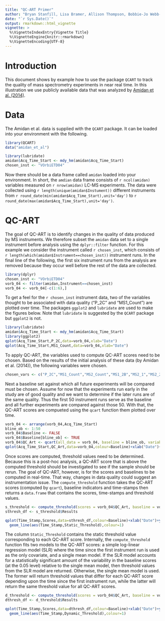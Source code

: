 ```yaml
---
title: "QC-ART Primer"
author: "Bryan Stanfill, Lisa Bramer, Allison Thompson, Bobbie-Jo Webb-Robertson"
date: "`r Sys.Date()`"
output: rmarkdown::html_vignette
vignette: >
  %\VignetteIndexEntry{Vignette Title}
  %\VignetteEngine{knitr::rmarkdown}
  %\VignetteEncoding{UTF-8}
---
```


# Introduction
This document shows by example how to use the package `QCART` to track the quality of mass spectrometry experiments in near real time.  In this illustration we use publicly available data that was analyzed by [Amidan et al. (2014)](http://pubs.acs.org/doi/abs/10.1021/pr401143e).

# Data

The Amidan et al. data is supplied with the `QCART` package.  It can be loaded into your environment with the following.
```r
library(QCART)
data("amidan_et_al")
```

```r
library(lubridate)
amidan$Acq_Time_Start <- mdy_hm(amidan$Acq_Time_Start)
chosen_inst <- "VOrbiETD04"
```

Now there should be a data frame called `amidan` loaded into your environment.  In short, the `amdian` data frame consists of `r ncol(amidan)` variables measured on `r nrow(amidan)` LC-MS experiments.  The data were collected using `r length(unique(amidan$Instument))` different instruments from `r round_date(min(amidan$Acq_Time_Start),unit='day')` to `r round_date(max(amidan$Acq_Time_Start),unit='day')`.

# QC-ART

The goal of QC-ART is to identify changes in the quality of data produced by MS instruments.  We therefore subset the `amidan` data set to a single instrument before analysis using the `dplyr::filter` function.  For this example we consider the instrument called `r chosen_inst`, which consists of `r length(which(amidan$Instrument==chosen_inst))` instrument runs.   In the final line of the following, the first six instrument runs from the analysis are removed because they occur well before the rest of the data are collected.

```r
library(dplyr)
chosen_inst <- "VOrbiETD04"
vorb_04 <- filter(amidan,Instrument==chosen_inst)
vorb_04 <- vorb_04[-c(1:6),]
```

To get a feel for the `r chosen_inst` instrument data, two of the variables thought to be associated with data quality ("P_2C" and "MS1_Count") are plotted over time.  The packages `ggplot2` and `lubridate` are used to make the figures below.  Note that `lubridate` is suggested by the `QCART` package but `ggplot2` is not.

```r
library(lubridate)
amidan$Acq_Time_Start <- mdy_hm(amidan$Acq_Time_Start)
library(ggplot2)
qplot(Acq_Time_Start,P_2C,data=vorb_04,xlab="Date")
qplot(Acq_Time_Start,MS1_Count,data=vorb_04,xlab="Date")
```

To apply QC-ART, the variables used to compute QC-ART scores need to be chosen.  Based on the results of the initial analysis of these data (by Amidan et al. (2014)), the following variables were chosen.

```r
chosen_vars <- c("P_2C","MS1_Count","MS2_Count","MS1_2B","MS2_1","MS2_2","MS2_3","MS2_4A","MS2_4B","RT_MS_Q1","RT_MS_Q4","RT_MSMS_Q1","RT_MSMS_Q4","XIC_WideFrac")
```

Next a baseline set against which all future experiments will be compared must be chosen.  Assume for now that the experiments run early in the study are of good quality and we want to determine if the later runs are of the same quality.  Thus the first 50 instrument runs serve as the baseline and all further experiments are compared against those 50.  With that, the QC-ART scores are compueted using the `qcart` function them plotted over time.

```r
vorb_04 <- arrange(vorb_04,Acq_Time_Start)
bline_ob <- 1:50
vorb_04$Baseline <- FALSE
vorb_04$Baseline[bline_ob] <- TRUE
vorb_04$QC_Art <- qcart(all_data = vorb_04, baseline = bline_ob, variables = chosen_vars)
qplot(Acq_Time_Start,QC_Art,data=vorb_04,colour=Baseline)+xlab("Date")+ylab("QC-ART Score")
```

Once scores are computed, threshold values need to be determined.  Because this is a post-hoc analysis, a QC-ART score that is above the computed threshold should be investigated to see if the sample should be rerun.  The goal of QC-ART, however, is for the scores and baselines to be computed in real-time.  That way, changes in data quality could suggest an instrumentation issue.  The `compute_threshold` function takes the QC-ART scores (computed by `qcart`), baseline indicators and time-stamps then returns a `data.frame` that contains the scores, time-stamps and threshold values.  

```r
s_threshold <- compute_threshold(scores = vorb_04$QC_Art, baseline = vorb_04$Baseline, time_stamps = vorb_04$Acq_Time_Start, type='static')
sthresh_df <- s_threshold$Results

qplot(Time_Stamp,Scores,data=sthresh_df,colour=Baseline)+xlab("Date")+ylab("QC-ART Score")+
  geom_line(aes(Time_Stamp,Static_Threshold),colour=1)
```

The column `Static_Threshold` contains the static threshold value corresponding to each QC-ART score.  Internally, the `compute_threshold` function fits two models to the QC-ART scores: a simple log-linear regression model (SLR) where the time since the first instrument run is used as the only covariate, and a single mean model.  If the SLR model accounts for a statistically significant amount of the variability in the baseline scores (at the 0.05 level) relative to the single mean model, then threshold values from the SLR model are returned.  Otherwise, the single mean model is used.  The former will return threshold values that differ for each QC-ART score depending upon the time since the first instrument run, while the latter will return the same threshold value for all QC-ART scores.

```r
d_threshold <- compute_threshold(scores = vorb_04$QC_Art, baseline = vorb_04$Baseline, time_stamps = vorb_04$Acq_Time_Start, type = 'dynamic')
dthresh_df <- d_threshold$Results

qplot(Time_Stamp,Scores,data=dthresh_df,colour=Baseline)+xlab("Date")+ylab("QC-ART Score")+
  geom_line(aes(Time_Stamp,Dynamic_Threshold),colour=1)
```
